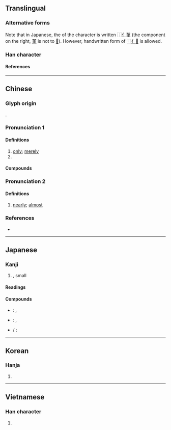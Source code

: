 {{also|仅}}
{{character info}}
==Translingual==

===Alternative forms===
Note that in Japanese, the {{w|Jōyō kanji|official version}} of the character is written ⿰[[亻]][[堇]] (the component on the right, [[堇]] is not {{w|Shinjitai|simplified}} to [[𦰌]]). However, handwritten form of ⿰[[亻]][[𦰌]] is allowed. <!--Page 9 of http://www.bunka.go.jp/kokugo_nihongo/sisaku/joho/joho/kijun/naikaku/pdf/joyokanjihyo_20101130.pdf-->

===Han character===
{{Han char|rn=9|rad=人|as=11|sn=13|four=24214|canj=OTLM|ids=⿰亻堇}} <!-- Not simplified to ⿰亻𦰌 in Japanese -->

====References====
{{Han ref|kx=0115.200|dkj=01048|dj=0246.080|hdz=10208.020|uh=50C5}}

----

==Chinese==
{{zh-forms|s=仅}}

===Glyph origin===
{{Han etym}}
{{Han compound|人|堇|ls=psc|c1=s|c2=p}}.

===Pronunciation 1===
{{zh-pron
|m=jǐn
|c=gan2,gan6
|c_note=gan6 - rare variant
|h=pfs=kiún
|mn=kín/kīn
|mn-t=geng2
|mc=y
|oc=y
|cat=adv,pn
}}

====Definitions====
{{zh-hanzi}}

# [[only]]; [[merely]]
# {{surname|zh}}

====Compounds====
{{zh-der|不僅|僅可|僅以身免|僅有|僅夠|僅只|僅僅|僅容旋馬|功僅補過|碩果僅存|絕無僅有}}

===Pronunciation 2===
{{zh-pron
|m=僅
|c=gan2,gan6
|mn-t=geng2
|mc=y
|oc=y
|cat=adv
}}

====Definitions====
{{zh-hanzi}}

# {{lb|zh|literary}} [[nearly]]; [[almost]]

===References===
* {{R:yue:Hanzi}}

{{zh-cat|Elementary}}

----

==Japanese==

===Kanji===
{{ja-kanji|grade=|rs=人11}}

# {{l|en|merely}}, small {{l|en|quantity}}

====Readings====
{{ja-readings
|goon=ごん
|kanon=きん
|kun=わず-か
}}

====Compounds====
* {{ja-r|僅差|きんさ}}: {{l|en|narrow}} {{l|en|margin}}, {{l|en|slim}} {{l|en|majority}}
* {{ja-r|僅少|きんしょう}}: {{l|en|scarce}}, {{l|en|insignificant}}
* {{ja-r|僅僅|きんきん}}/ {{ja-r|僅々|きんきん}}: {{l|en|merely}}

----

==Korean==

===Hanja===
{{ko-hanja|근}}

# {{rfdef|ko|sort=人11}}

----

==Vietnamese==

===Han character===
{{vi-readings|reading=[[cẩn]], [[cận]]|rs=人11}}

# {{rfdef|vi|sort=人11}}